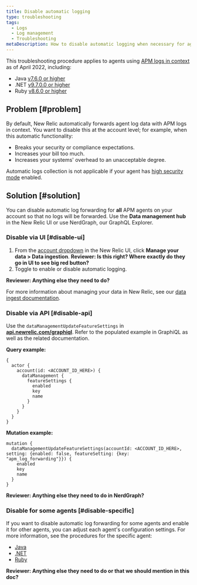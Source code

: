 ```yaml
---
title: Disable automatic logging
type: troubleshooting
tags:
  - Logs
  - Log management
  - Troubleshooting
metaDescription: How to disable automatic logging when necessary for agents using APM logs in context.
---
```


This troubleshooting procedure applies to agents using [APM logs in context](/docs/apm/new-relic-apm/getting-started/get-started-logs-context) as of April 2022, including:

* Java [v7.6.0 or higher](/docs/release-notes/agent-release-notes/java-release-notes/)
* .NET [v9.7.0.0 or higher](/docs/release-notes/agent-release-notes/net-release-notes/)
* Ruby [v8.6.0 or higher](/docs/release-notes/agent-release-notes/ruby-release-notes/)

## Problem [#problem]

By default, New Relic automatically forwards agent log data with APM logs in context. You want to disable this at the account level; for example, when this automatic functionality:

* Breaks your security or compliance expectations.
* Increases your bill too much.
* Increases your systems' overhead to an unacceptable degree.

Automatic logs collection is not applicable if your agent has [high security mode](/docs/apm/agents/manage-apm-agents/configuration/high-security-mode/) enabled.

## Solution [#solution]

You can disable automatic log forwarding for **all** APM agents on your account so that no logs will be forwarded. Use the **Data management hub** in the New Relic UI or use NerdGraph, our GraphQL Explorer.

### Disable via UI [#disable-ui]

1. From the [account dropdown](/docs/glossary/glossary/#account-dropdown) in the New Relic UI, click **Manage your data > Data ingestion**. **Reviewer: Is this right? Where exactly do they go in UI to see big red button?**
2. Toggle to enable or disable automatic logging.

**Reviewer: Anything else they need to do?**

For more information about managing your data in New Relic, see our [data ingest documentation](/docs/data-apis/manage-data/manage-data-coming-new-relic).

### Disable via API [#disable-api]

Use the `dataManagementUpdateFeatureSettings` in [**api.newrelic.com/graphiql**](https://api.newrelic.com/graphiql). Refer to the populated example in GraphiQL as well as the related documentation.

**Query example:**

```
{
  actor {
    account(id: <ACCOUNT_ID_HERE>) {
      dataManagement {
        featureSettings {
          enabled
          key
          name
        }
      }
    }
  }
}
```

**Mutation example:**

```
mutation {
  dataManagementUpdateFeatureSettings(accountId: <ACCOUNT_ID_HERE>, setting: {enabled: false, featureSetting: {key: "apm_log_forwarding"}}) {
    enabled
    key
    name
  }
}
```

**Reviewer: Anything else they need to do in NerdGraph?**

### Disable for some agents [#disable-specific]

If you want to disable automatic log forwarding for some agents and enable it for other agents, you can adjust each agent's configuration settings. For more information, see the  procedures for the specific agent:

* [Java](/docs/logs/logs-context/java-configure-logs-context-all#2-decorate)
* [.NET](/docs/logs/logs-context/net-configure-logs-context-all#2-decorate)
* [Ruby](/logs/logs-context/configure-logs-context-ruby#2-decorate)

**Reviewer: Anything else they need to do or that we should mention in this doc?**
